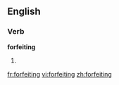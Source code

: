 ==English==

===Verb===
'''forfeiting'''

# {{present participle of|[[forfeit]]}}

[[fr:forfeiting]]
[[vi:forfeiting]]
[[zh:forfeiting]]